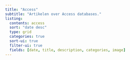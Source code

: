 ```yaml
---
title: "Access"
subtitle: "Artikelen over Access databases."
listing:
  contents: access
  sort: "date desc"
  type: grid
  categories: true
  sort-ui: true
  filter-ui: true
  fields: [date, title, description, categories, image]
---
```

